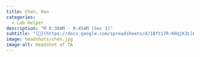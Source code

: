```yaml
---
title: Chen, Han
categories: 
  - Lab Helper
description: "M 8:30AM - 9:45AM (Sec 1)"
subtitle: "[🔗](https://docs.google.com/spreadsheets/d/1Bft17R-KHqjK3LlK8aRUEQCGmtnFaH0BgVX830SysOE/edit?usp=sharing)"
image: headshots/chen.jpg
image-alt: Headshot of TA
---
```

